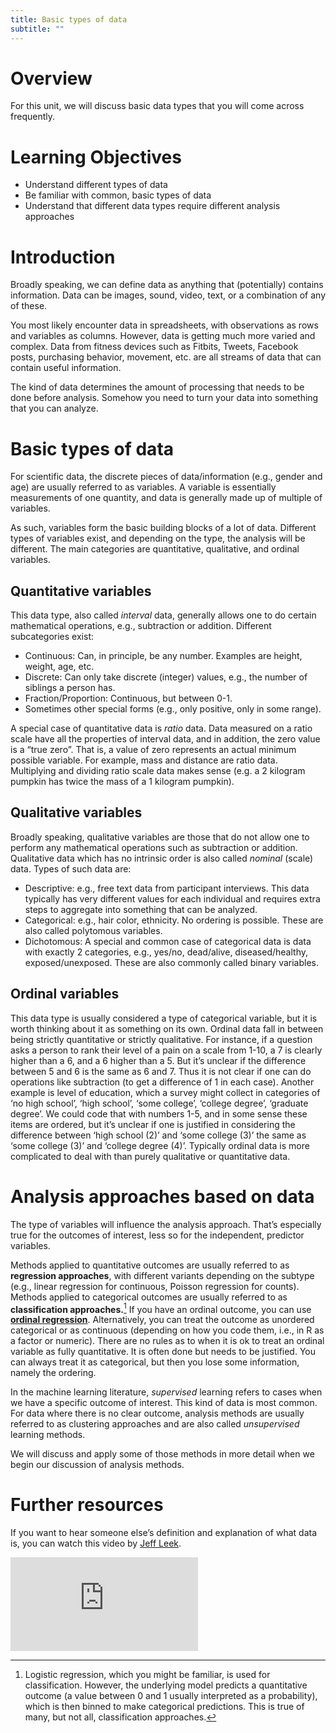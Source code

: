 ```yaml
---
title: Basic types of data
subtitle: ""
---
```


# Overview

For this unit, we will discuss basic data types that you will come across frequently.


# Learning Objectives

- Understand different types of data
- Be familiar with common, basic types of data
- Understand that different data types require different analysis approaches


# Introduction

Broadly speaking, we can define data as anything that (potentially) contains information. Data can be images, sound, video, text, or a combination of any of these. 

You most likely encounter data in spreadsheets, with observations as rows and variables as columns. However, data is getting much more varied and complex. Data from fitness devices such as Fitbits, Tweets, Facebook posts, purchasing behavior, movement, etc. are all streams of data that can contain useful information.

The kind of data determines the amount of processing that needs to be done before analysis. Somehow you need to turn your data into something that you can analyze.


# Basic types of data 

For scientific data, the discrete pieces of data/information (e.g., gender and age) are usually referred to as variables. A variable is essentially measurements of one quantity, and data is generally made up of multiple of variables.

As such, variables form the basic building blocks of a lot of data. Different types of variables exist, and depending on the type, the analysis will be different. The main categories are quantitative, qualitative, and ordinal variables.

## Quantitative variables

This data type, also called *interval* data, generally allows one to do certain mathematical operations, e.g., subtraction or addition. Different subcategories exist:

-   Continuous: Can, in principle, be any number. Examples are height, weight, age, etc.
-   Discrete: Can only take discrete (integer) values, e.g., the number of siblings a person has.
-   Fraction/Proportion: Continuous, but between 0-1.
-   Sometimes other special forms (e.g., only positive, only in some range).

A special case of quantitative data is *ratio* data. Data measured on a ratio scale have all the properties of interval data, and in addition, the zero value is a "true zero". That is, a value of zero represents an actual minimum possible variable. For example, mass and distance are ratio data. Multiplying and dividing ratio scale data makes sense (e.g. a 2 kilogram pumpkin has twice the mass of a 1 kilogram pumpkin).


## Qualitative variables

Broadly speaking, qualitative variables are those that do not allow one to perform any mathematical operations such as subtraction or addition. Qualitative data which has no intrinsic order is also called *nominal* (scale) data. Types of such data are:

-   Descriptive: e.g., free text data from participant interviews. This data typically has very different values for each individual and requires extra steps to aggregate into something that can be analyzed.
-   Categorical: e.g., hair color, ethnicity. No ordering is possible. These are also called polytomous variables.
-   Dichotomous: A special and common case of categorical data is data with exactly 2 categories, e.g., yes/no, dead/alive, diseased/healthy, exposed/unexposed. These are also commonly called binary variables.


## Ordinal variables 

This data type is usually considered a type of categorical variable, but it is worth thinking about it as something on its own. Ordinal data fall in between being strictly quantitative or strictly qualitative. For instance, if a question asks a person to rank their level of a pain on a scale from 1-10, a 7 is clearly higher than a 6, and a 6 higher than a 5. But it's unclear if the difference between 5 and 6 is the same as 6 and 7. Thus it is not clear if one can do operations like subtraction (to get a difference of 1 in each case). Another example is level of education, which a survey might collect in categories of 'no high school', 'high school', 'some college', 'college degree', 'graduate degree'. We could code that with numbers 1-5, and in some sense these items are ordered, but it's unclear if one is justified in considering the difference between 'high school (2)' and 'some college (3)' the same as 'some college (3)' and 'college degree (4)'. Typically ordinal data is more complicated to deal with than purely qualitative or quantitative data.


# Analysis approaches based on data

The type of variables will influence the analysis approach. That's especially true for the outcomes of interest, less so for the independent, predictor variables.

Methods applied to quantitative outcomes are usually referred to as **regression approaches**, with different variants depending on the subtype (e.g., linear regression for continuous, Poisson regression for counts). Methods applied to categorical outcomes are usually referred to as **classification approaches.**[^1] If you have an ordinal outcome, you can use [**ordinal regression**](https://en.wikipedia.org/wiki/Ordinal_regression). Alternatively, you can treat the outcome as unordered categorical or as continuous (depending on how you code them, i.e., in R as a factor or numeric). There are no rules as to when it is ok to treat an ordinal variable as fully quantitative. It is often done but needs to be justified. You can always treat it as categorical, but then you lose some information, namely the ordering.

[^1]: Logistic regression, which you might be familiar, is used for classification. However, the underlying model predicts a quantitative outcome (a value between 0 and 1 usually interpreted as a probability), which is then binned to make categorical predictions. This is true of many, but not all, classification approaches.

In the machine learning literature, *supervised* learning refers to cases when we have a specific outcome of interest. This kind of data is most common. For data where there is no clear outcome, analysis methods are usually referred to as clustering approaches and are also called *unsupervised* learning methods.

We will discuss and apply some of those methods in more detail when we begin our discussion of analysis methods.


# Further resources

If you want to hear someone else's definition and explanation of what data is, you can watch this video by [Jeff Leek](http://jtleek.com/).

::: container
<iframe class="video" src="https://www.youtube.com/embed/sRArT81TVEM" frameborder="0" allowfullscreen></iframe>
:::

